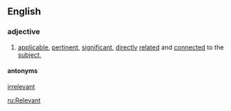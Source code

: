 ==English==

===adjective===

# [[applicable]], [[pertinent]], [[significant]], [[direct]]ly [[relate]]d and [[connect]]ed to the [[subject]],

====antonyms====
[[irrelevant]]

[[ru:Relevant]]